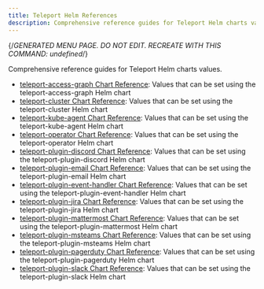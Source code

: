 ```yaml
---
title: Teleport Helm References
description: Comprehensive reference guides for Teleport Helm charts values.
---
```


{/*GENERATED MENU PAGE. DO NOT EDIT. RECREATE WITH THIS COMMAND:
undefined*/}

Comprehensive reference guides for Teleport Helm charts values.

- [teleport-access-graph Chart Reference](helm-reference/teleport-access-graph.mdx): Values that can be set using the teleport-access-graph Helm chart
- [teleport-cluster Chart Reference](helm-reference/teleport-cluster.mdx): Values that can be set using the teleport-cluster Helm chart
- [teleport-kube-agent Chart Reference](helm-reference/teleport-kube-agent.mdx): Values that can be set using the teleport-kube-agent Helm chart
- [teleport-operator Chart Reference](helm-reference/teleport-operator.mdx): Values that can be set using the teleport-operator Helm chart
- [teleport-plugin-discord Chart Reference](helm-reference/teleport-plugin-discord.mdx): Values that can be set using the teleport-plugin-discord Helm chart
- [teleport-plugin-email Chart Reference](helm-reference/teleport-plugin-email.mdx): Values that can be set using the teleport-plugin-email Helm chart
- [teleport-plugin-event-handler Chart Reference](helm-reference/teleport-plugin-event-handler.mdx): Values that can be set using the teleport-plugin-event-handler Helm chart
- [teleport-plugin-jira Chart Reference](helm-reference/teleport-plugin-jira.mdx): Values that can be set using the teleport-plugin-jira Helm chart
- [teleport-plugin-mattermost Chart Reference](helm-reference/teleport-plugin-mattermost.mdx): Values that can be set using the teleport-plugin-mattermost Helm chart
- [teleport-plugin-msteams Chart Reference](helm-reference/teleport-plugin-msteams.mdx): Values that can be set using the teleport-plugin-msteams Helm chart
- [teleport-plugin-pagerduty Chart Reference](helm-reference/teleport-plugin-pagerduty.mdx): Values that can be set using the teleport-plugin-pagerduty Helm chart
- [teleport-plugin-slack Chart Reference](helm-reference/teleport-plugin-slack.mdx): Values that can be set using the teleport-plugin-slack Helm chart
